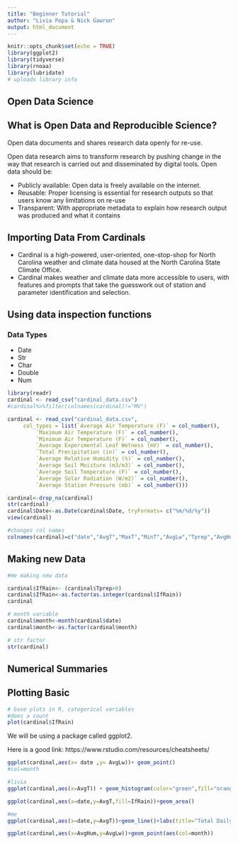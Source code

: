```yaml
---
title: "Beginner Tutorial"
author: "Livia Popa & Nick Gawron"
output: html_document
---
```


```r
knitr::opts_chunk$set(echo = TRUE)
library(ggplot2)
library(tidyverse)
library(rnoaa)
library(lubridate)
# uploads library info
```


## Open Data Science

## What is Open Data and Reproducible Science?

Open data documents and shares research data openly for re-use.

Open data research aims to transform research by pushing change in the way that research is carried out and disseminated by digital tools. Open data should be:

- Publicly available: Open data is freely available on the internet.
- Reusable: Proper licensing is essential for research outputs so that users know any limitations on re-use
- Transparent: With appropriate metadata to explain how research output was produced and what it contains


## Importing Data From Cardinals

- Cardinal is a high-powered, user-oriented, one-stop-shop for North Carolina weather and climate data housed at the North Carolina State Climate Office. 
- Cardinal makes weather and climate data more accessible to users, with features and prompts that take the guesswork out of station and parameter identification and selection.

## Using data inspection functions

### Data Types

- Date
- Str
- Char
- Double 
- Num

```r
library(readr)
cardinal <- read_csv("cardinal_data.csv")
#cardinal%>%filter(colnames(cardinal)!="MV")
```


```r
cardinal <- read_csv("cardinal_data.csv", 
     col_types = list(`Average Air Temperature (F)` = col_number(), 
         `Maximum Air Temperature (F)` = col_number(), 
         `Minimum Air Temperature (F)` = col_number(), 
         `Average Experimental Leaf Wetness (mV)` = col_number(), 
         `Total Precipitation (in)` = col_number(), 
         `Average Relative Humidity (%)` = col_number(), 
         `Average Soil Moisture (m3/m3)` = col_number(), 
         `Average Soil Temperature (F)` = col_number(), 
         `Average Solar Radiation (W/m2)` = col_number(), 
         `Average Station Pressure (mb)` = col_number()))

cardinal<-drop_na(cardinal)
str(cardinal)
cardinal$Date<-as.Date(cardinal$Date, tryFormats= c("%m/%d/%y"))
view(cardinal)

#changes col names
colnames(cardinal)=c("date","AvgT","MaxT","MinT","AvgLw","Tprep","AvgHum","AvgSm","AvgSt","AvgSr","AvgStp")
```


## Making new Data

```r
#me making new data

cardinal$IfRain<- (cardinal$Tprep>0)
cardinal$IfRain<-as.factor(as.integer(cardinal$IfRain))
cardinal

```


```r

# month variable 
cardinal$month<-month(cardinal$date)
cardinal$month<-as.factor(cardinal$month)

# str factor
str(cardinal)
```




## Numerical Summaries




## Plotting Basic 


```r
# base plots in R, categorical variables
#does a count
plot(cardinal$IfRain)
```




We will be using a package called ggplot2.


Here is a good link: https://www.rstudio.com/resources/cheatsheets/

```r
ggplot(cardinal,aes(x= date ,y= AvgLw))+ geom_point()
#col=month
```


```r
#livia
ggplot(cardinal,aes(x=AvgT)) + geom_histogram(color="green",fill="orange")+labs(x="Average Temperature", y="Day",title ="Histogram of Average Temperature in Lake Wheeler")

ggplot(cardinal,aes(x=date,y=AvgT,fill=IfRain))+geom_area()
```


```r
#me 
ggplot(cardinal,aes(x=date,y=AvgT))+geom_line()+labs(title="Total Daily Rainfall by Date",y="Average Tempurature (F) ")
```
```r
ggplot(cardinal,aes(x=AvgHum,y=AvgLw))+geom_point(aes(col=month))
```




